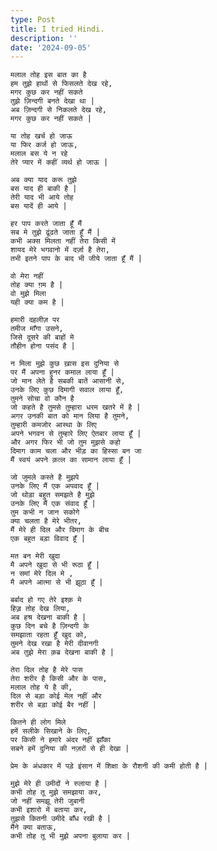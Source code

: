 ```yaml
---
type: Post
title: I tried Hindi.
description: ''
date: '2024-09-05'
---
```

```
मलाल तोह इस बात का है
हम तुझे हाथों से फिसलते देख रहे,
मगर कुछ कर नहीं सकते
तुझे ज़िन्दगी बनते देखा था |
अब ज़िन्दगी से निकलते देख रहे, 
मगर कुछ कर नहीं सकते |
```

```
या तोह खर्च हो जाऊ 
या फिर कर्ज हो जाऊ,
मलाल बस ये न रहे
तेरे प्यार में कहीं व्यर्थ हो जाऊ |
```

```
अब क्या याद करू तुझे 
बस याद ही बाकी है | 
तेरी याद भी आये तोह 
बस यादें ही आये |
```

```
हर पाप करते जाता हूँ मैं 
सब मे तुझे ढूंढते जाता हूँ मैं |
कभी अक्स मिलता नहीं तेरा किसी में 
शायद मेरे भगवानो में दर्ज़ा है तेरा,
तभी इतने पाप के बाद भी जीये जाता हूँ मैं |
```

```
वो मेरा नहीं 
तोह क्या ग़म है |
वो मुझे मिला 
यही क्या कम है |
```

```
हमारी दहलीज़ पर 
तमीज माँगा उसने,
जिसे दूसरे की बाहों मे 
तौहीन होना पसंद है |
```

```
न मिला मुझे कुछ ख़ास इस दुनिया से 
पर मैं अपना हुनर कमाल लाया हूँ |
जो मान लेते है सबकी बातें आसानी से,
उनके लिए कुछ दिमागी सवाल लाया हूँ,
तुमने सोचा वो कौन है 
जो कहते है तुमसे तुम्हारा धरम खतरे में है |
अगर उनकी बात को मान लिया है तुमने,
तुम्हारी कमजोर आस्था के लिए 
अपने भगवन से तुम्हारे लिए ऐतबार लाया हूँ |
और अगर फिर भी जो तुम मुझसे कहो 
दिमाग काम चला और भीड़ का हिस्सा बन जा 
मैं स्वयं अपने क़त्ल का सामान लाया हूँ |
```

```
जो जुमले कस्ते है मुझपे 
उनके लिए मैं एक अपवाद हूँ |
जो थोड़ा बहुत समझते है मुझे 
उनके लिए मैं एक संवाद हूँ |
तुम कभी न जान सकोगे 
क्या चलता है मेरे भीतर,
मैं मेरे ही दिल और दिमाग के बीच 
एक बहुत बड़ा विवाद हूँ |
```

```
मत बन मेरी खुदा
मै अपने खुदा से भी रूठा हूँ |
न समां मेरे दिल मे ,
मै अपने आत्मा से भी झूठा हूँ |
```

```
बर्बाद हो गए तेरे इश्क़ मे 
हिज़्र तोह देख लिया,
अब हश्र देखना बाकी है |
कुछ दिन बचे है ज़िन्दगी के 
समझाता रहता हूँ खुद को,
तुमने देख रखा है मेरी दीवानगी 
अब तुझे मेरा क़ब्र देखना बाकी है |
```

```
तेरा दिल तोह है मेरे पास 
तेरा शरीर है किसी और के पास,
मलाल तोह ये है की,
दिल से बड़ा कोई मेल नहीं और 
शरीर से बड़ा कोई बैर नहीं |
```



```
कितने ही लोग मिले 
हमें सलीके सिखाने के लिए,
पर किसी ने हमारे अंदर नहीं झाँका 
सबने हमें दुनिया की नज़रों से ही देखा |
```



```
प्रेम के अंधकार में पड़े इंसान में शिक्षा के रौशनी की कमी होती है |
```



```
मुझे मेरे ही उमीदों ने रुलाया है |
कभी तोह तू मुझे समझाया कर,
जो नहीं समझू तेरी जुबानी 
कभी इशारो में बताया कर,
तुझसे कितनी उमीदे बाँध रखी है |
मैंने क्या बताऊ,
कभी तोह तू भी मुझे अपना बुलाया कर |
```

